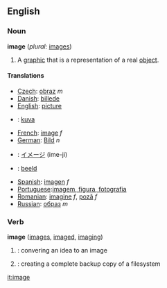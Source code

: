 ==English==

===Noun===
'''image'''  (''plural:'' [[images]])
#A [[graphic]] that is a representation of a real [[object]].

====Translations====

*[[Czech]]: [[obraz]] ''m''
*[[Danish]]: [[billede]]
*[[English]]: [[picture]]
*{{fi}}: [[kuva]]
*[[French]]: [[image]] ''f''
*[[German]]: [[Bild]] ''n''
*{{ja}}: [[イメージ]] (ime-ji)
*{{nl}}: [[beeld]]
*[[Spanish]]: [[imagen]] ''f''
*[[Portuguese]]:[[imagem, figura, fotografia]]
*[[Romanian]]: [[imagine]] ''f'', [[poză]] ''f''
*[[Russian]]: [[образ]] ''m''

===Verb===
'''image'''  ([[images]], [[imaged]], [[imaging]])
#{{cattag|computing}}: convering an idea to an image
#{{cattag|computing}}: creating a complete backup copy of a filesystem

[[it:image]]